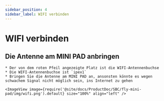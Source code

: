 ```yaml
---
sidebar_position: 4
sidebar_label: WIFI verbinden
---
```



# WIFI verbinden

## Die Antenne am MINI PAD anbringen

    * Der von dem roten Pfeil angezeigte Platz ist die WIFI-Antennenbuchse
    * Die WIFI-Antennenbuchse ist `ipex1`
    * Bringen Sie die Antenne am MINI PAD an, ansonsten könnte es wegen schwachem Signal nicht möglich sein, ins Internet zu gehen

    <ImageView image={require('@site/docs/ProductDoc/SBC/fly-mini-pad/img/wifi.png').default} size="100%" align="left" />  

<WIFI />